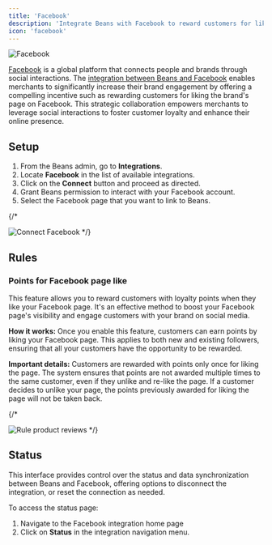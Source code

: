 ```yaml
---
title: 'Facebook'
description: 'Integrate Beans with Facebook to reward customers for liking your Facebook page'
icon: 'facebook'
---
```


<Frame>
  <img src="/assets/images/integrations/facebook/hero.webp" alt="Facebook" style={{ borderRadius: '0.5rem' }} />
</Frame>

[Facebook](https://www.facebook.com/) is a global platform that connects people and brands through social interactions.
The [integration between Beans and Facebook](https://www.trybeans.com/integrations/trellis:facebook)
enables merchants to significantly increase their brand engagement by offering a
compelling incentive such as rewarding customers for liking the brand's page on Facebook.
This strategic collaboration empowers merchants to leverage social interactions to foster
customer loyalty and enhance their online presence.

## Setup

1. From the Beans admin, go to **Integrations**.
2. Locate **Facebook** in the list of available integrations.
3. Click on the **Connect** button and proceed as directed.
4. Grant Beans permission to interact with your Facebook account.
5. Select the Facebook page that you want to link to Beans.

{/\*

<Frame>
  <img
    src="/assets/images/integrations/facebook/connect.gif"
    alt="Connect Facebook"
    style={{ borderRadius: '0.5rem' }}
  />
</Frame>
*/}

## Rules

### Points for Facebook page like

This feature allows you to reward customers with loyalty points when they like your Facebook page.
It's an effective method to boost your Facebook page's visibility and engage customers with your brand on social media.

**How it works:** Once you enable this feature, customers can earn points by liking your Facebook page.
This applies to both new and existing followers, ensuring that all your customers have the opportunity to be rewarded.

**Important details:** Customers are rewarded with points only once for liking the page. The system ensures that points
are not awarded multiple times to the same customer, even if they unlike and re-like the page.
If a customer decides to unlike your page, the points previously awarded for liking the page will not be taken back.

{/\*

<Frame>
  <img
    src="/assets/images/integrations/facebook/rule-facebook-like.gif"
    alt="Rule product reviews"
    style={{ borderRadius: '0.5rem' }}
  />
</Frame>
*/}

## Status

This interface provides control over the status and data synchronization between Beans and Facebook,
offering options to disconnect the integration, or reset the connection as needed.

To access the status page:

1. Navigate to the Facebook integration home page
2. Click on **Status** in the integration navigation menu.
